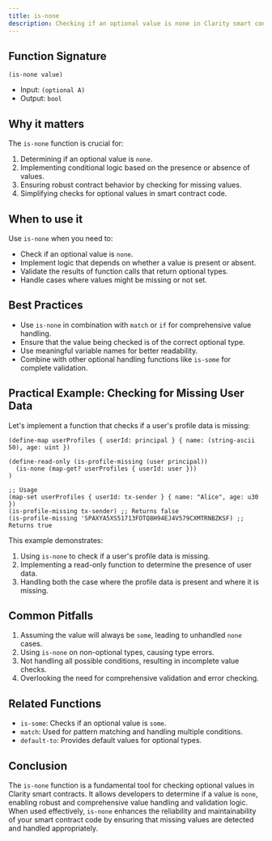 ```yaml
---
title: is-none
description: Checking if an optional value is none in Clarity smart contracts.
---
```


## Function Signature

```clarity
(is-none value)
```

- Input: `(optional A)`
- Output: `bool`

## Why it matters

The `is-none` function is crucial for:

1. Determining if an optional value is `none`.
2. Implementing conditional logic based on the presence or absence of values.
3. Ensuring robust contract behavior by checking for missing values.
4. Simplifying checks for optional values in smart contract code.

## When to use it

Use `is-none` when you need to:

- Check if an optional value is `none`.
- Implement logic that depends on whether a value is present or absent.
- Validate the results of function calls that return optional types.
- Handle cases where values might be missing or not set.

## Best Practices

- Use `is-none` in combination with `match` or `if` for comprehensive value handling.
- Ensure that the value being checked is of the correct optional type.
- Use meaningful variable names for better readability.
- Combine with other optional handling functions like `is-some` for complete validation.

## Practical Example: Checking for Missing User Data

Let's implement a function that checks if a user's profile data is missing:

```clarity
(define-map userProfiles { userId: principal } { name: (string-ascii 50), age: uint })

(define-read-only (is-profile-missing (user principal))
  (is-none (map-get? userProfiles { userId: user }))
)

;; Usage
(map-set userProfiles { userId: tx-sender } { name: "Alice", age: u30 })
(is-profile-missing tx-sender) ;; Returns false
(is-profile-missing 'SPAXYA5XS51713FDTQ8H94EJ4V579CXMTRNBZKSF) ;; Returns true
```

This example demonstrates:
1. Using `is-none` to check if a user's profile data is missing.
2. Implementing a read-only function to determine the presence of user data.
3. Handling both the case where the profile data is present and where it is missing.

## Common Pitfalls

1. Assuming the value will always be `some`, leading to unhandled `none` cases.
2. Using `is-none` on non-optional types, causing type errors.
3. Not handling all possible conditions, resulting in incomplete value checks.
4. Overlooking the need for comprehensive validation and error checking.

## Related Functions

- `is-some`: Checks if an optional value is `some`.
- `match`: Used for pattern matching and handling multiple conditions.
- `default-to`: Provides default values for optional types.

## Conclusion

The `is-none` function is a fundamental tool for checking optional values in Clarity smart contracts. It allows developers to determine if a value is `none`, enabling robust and comprehensive value handling and validation logic. When used effectively, `is-none` enhances the reliability and maintainability of your smart contract code by ensuring that missing values are detected and handled appropriately.
